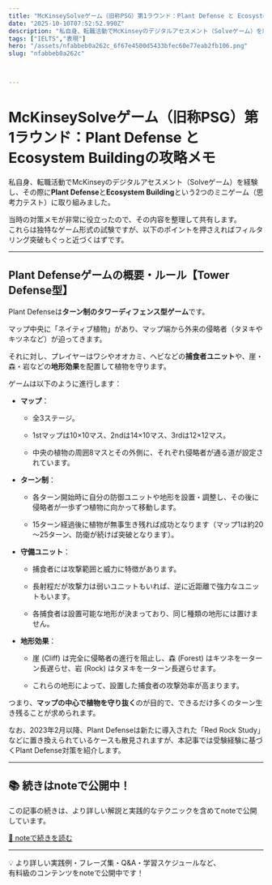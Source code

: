 ```yaml
---
title: "McKinseySolveゲーム（旧称PSG）第1ラウンド：Plant Defense と Ecosystem Buildingの攻略メモ"
date: "2025-10-10T07:52:52.990Z"
description: "私自身、転職活動でMcKinseyのデジタルアセスメント（Solveゲーム）を経験し、その際にPlant DefenseとEcosystem Buildingという2つのミニゲーム（思考力テスト）に取り組みました。"
tags: ["IELTS","表現"]
hero: "/assets/nfabbeb0a262c_6f67e4500d5433bfec60e77eab2fb106.png"
slug: "nfabbeb0a262c"



---
```




<h1>McKinseySolveゲーム（旧称PSG）第1ラウンド：Plant Defense と Ecosystem Buildingの攻略メモ</h1>
<figure name="20df77f3-4cc1-4da3-ae1a-82a8f57c036d"><OptimizedImage
  src="/assets/nfabbeb0a262c_6f67e4500d5433bfec60e77eab2fb106.png"
/><figcaption></figcaption></figure><figure name="3bbc8b17-964f-4705-a055-c5d0d1b30103" id="3bbc8b17-964f-4705-a055-c5d0d1b30103"><OptimizedImage
  src="/assets/nfabbeb0a262c_1759280437-uZIrnXNQPbDfHwMYtqzCSp4O.png"
  width={620}
  height={345}
/><figcaption></figcaption></figure><p name="8fb3a5b3-6d00-4b89-80b6-72f9bdaf49ca" id="8fb3a5b3-6d00-4b89-80b6-72f9bdaf49ca">私自身、転職活動でMcKinseyのデジタルアセスメント（Solveゲーム）を経験し、その際に<strong>Plant Defense</strong>と<strong>Ecosystem Building</strong>という2つのミニゲーム（思考力テスト）に取り組みました。</p><p name="e5574ce7-97a0-4082-a009-ce2f3e5eefce" id="e5574ce7-97a0-4082-a009-ce2f3e5eefce">当時の対策メモが非常に役立ったので、その内容を整理して共有します。<br />これらは独特なゲーム形式の試験ですが、以下のポイントを押さえればフィルタリング突破もぐっと近づくはずです。</p><hr /><h2 name="0a43d541-2573-4cdc-92d8-95992062d784" id="0a43d541-2573-4cdc-92d8-95992062d784">Plant Defenseゲームの概要・ルール【Tower Defense型】</h2><figure name="93a07fc8-2104-4d2f-bfa8-1661e7670873" id="93a07fc8-2104-4d2f-bfa8-1661e7670873"><OptimizedImage
  src="/assets/nfabbeb0a262c_1759280456-isK0oIqZxERrCa1Y4TQfgDdz.png"
  width={620}
  height={345}
/><figcaption></figcaption></figure><p name="e5af06d8-1e0d-4a93-843f-3d6dad10b5e3" id="e5af06d8-1e0d-4a93-843f-3d6dad10b5e3">Plant Defenseは<strong>ターン制のタワーディフェンス型ゲーム</strong>です。</p><p name="e47b9b7c-1a0f-4b09-82de-dbbeb3b4ef52" id="e47b9b7c-1a0f-4b09-82de-dbbeb3b4ef52">マップ中央に「ネイティブ植物」があり、マップ端から外来の侵略者（タヌキやキツネなど）が迫ってきます。</p><p name="e8b986a5-a13b-4fe8-940b-2c674ad33ee0" id="e8b986a5-a13b-4fe8-940b-2c674ad33ee0">それに対し、プレイヤーはワシやオオカミ、ヘビなどの<strong>捕食者ユニット</strong>や、崖・森・岩などの<strong>地形効果</strong>を配置して植物を守ります。</p><p name="b20b10f7-7e7a-488c-a807-71c92b59eaca" id="b20b10f7-7e7a-488c-a807-71c92b59eaca">ゲームは以下のように進行します：</p><figure name="76f4c33f-3d0e-4491-9225-9329ee65b8d5" id="76f4c33f-3d0e-4491-9225-9329ee65b8d5"><OptimizedImage
  src="/assets/nfabbeb0a262c_1759280501-j9oaMFikt34pbu2Uz5hwHeCY.png"
  width={620}
  height={344}
/><figcaption></figcaption></figure><ul name="1e3d43e9-0e33-4a91-9543-36ee37c87fd2" id="1e3d43e9-0e33-4a91-9543-36ee37c87fd2"><li><p name="27a0385a-d2ec-4999-a3f7-aefc599cf26a" id="27a0385a-d2ec-4999-a3f7-aefc599cf26a"><strong>マップ</strong>：</p><ul name="b2b54b7b-b842-419f-9396-06d52268ff7a" id="b2b54b7b-b842-419f-9396-06d52268ff7a"><li><p name="8a36d48c-3f40-48ad-a8fd-e10d4a6186da" id="8a36d48c-3f40-48ad-a8fd-e10d4a6186da">全3ステージ。</p></li><li><p name="2118fbab-9193-48f6-8046-312b366ce1b1" id="2118fbab-9193-48f6-8046-312b366ce1b1">1stマップは10×10マス、2ndは14×10マス、3rdは12×12マス。</p></li><li><p name="cdf404a5-f60d-4cf2-a8d1-d98ff4989a7b" id="cdf404a5-f60d-4cf2-a8d1-d98ff4989a7b">中央の植物の周囲8マスとその外側に、それぞれ侵略者が通る道が設定されています。</p></li></ul></li><li><p name="5cf09b41-c331-4479-9829-a6b2c657ebb7" id="5cf09b41-c331-4479-9829-a6b2c657ebb7"><strong>ターン制</strong>：</p><ul name="b3689e9a-5b41-4a2e-96a1-57aaabf15030" id="b3689e9a-5b41-4a2e-96a1-57aaabf15030"><li><p name="9a2ca236-bdfe-419a-ad03-47786857de8c" id="9a2ca236-bdfe-419a-ad03-47786857de8c">各ターン開始時に自分の防御ユニットや地形を設置・調整し、その後に侵略者が一歩ずつ植物に向かって移動します。</p></li><li><p name="eb84ab3b-4146-49ee-b7ed-b5284794ab5b" id="eb84ab3b-4146-49ee-b7ed-b5284794ab5b">15ターン経過後に植物が無事生き残れば成功となります（マップ1は約20～25ターン、防衛が続けば突破となります）。</p></li></ul></li><li><p name="476f55fc-ff45-4b5b-b88f-bdd8466a4a53" id="476f55fc-ff45-4b5b-b88f-bdd8466a4a53"><strong>守備ユニット</strong>：</p><ul name="4938b8a4-0fd4-45c7-ae04-5959b2a44773" id="4938b8a4-0fd4-45c7-ae04-5959b2a44773"><li><p name="975d4d94-0c06-4628-a504-115bcd8c2d6f" id="975d4d94-0c06-4628-a504-115bcd8c2d6f">捕食者には攻撃範囲と威力に特徴があります。</p></li><li><p name="18aca86d-6661-4195-b242-bb13a0cacb65" id="18aca86d-6661-4195-b242-bb13a0cacb65">長射程だが攻撃力は弱いユニットもいれば、逆に近距離で強力なユニットもいます。</p></li><li><p name="04426f50-0c49-4f36-815d-a69c7706f93f" id="04426f50-0c49-4f36-815d-a69c7706f93f">各捕食者は設置可能な地形が決まっており、同じ種類の地形には置けません。</p></li></ul></li><li><p name="256f97e2-efbd-4462-ba58-bd4cd9dc3891" id="256f97e2-efbd-4462-ba58-bd4cd9dc3891"><strong>地形効果</strong>：</p><ul name="026e1516-9830-4c27-93d2-bd8513b4679f" id="026e1516-9830-4c27-93d2-bd8513b4679f"><li><p name="f7215d94-3ee1-4743-b91a-69c2f7017dff" id="f7215d94-3ee1-4743-b91a-69c2f7017dff">崖 (Cliff) は完全に侵略者の進行を阻止し、森 (Forest) はキツネを一ターン長遅らせ、岩 (Rock) はタヌキを一ターン長遅らせます。</p></li><li><p name="ef14871b-e9d0-488d-a6f8-1b5258a06966" id="ef14871b-e9d0-488d-a6f8-1b5258a06966">これらの地形によって、設置した捕食者の攻撃効率が高まります。</p></li></ul></li></ul><p name="8fcbd189-449e-41e9-afa7-106fe708615d" id="8fcbd189-449e-41e9-afa7-106fe708615d">つまり、<strong>マップの中心で植物を守り抜く</strong>のが目的で、できるだけ多くのターン生き残ることが求められます。</p><p name="740cd6cc-be74-4252-bc17-1a78847fd950" id="740cd6cc-be74-4252-bc17-1a78847fd950">なお、2023年2月以降、Plant Defenseは新たに導入された「Red Rock Study」などに置き換えられているケースも散見されますが、本記事では受験経験に基づくPlant Defense対策を紹介します。</p><hr />
<h2>📚 続きはnoteで公開中！</h2>
<p>この記事の続きは、より詳しい解説と実践的なテクニックを含めてnoteで公開しています。</p>
<p>
<a href="https://note.com/ielts_consult/n/nfabbeb0a262c" target="_blank" rel="noopener noreferrer">📖 noteで続きを読む</a>
</p>
<hr />
<p>
💡 より詳しい実践例・フレーズ集・Q&amp;A・学習スケジュールなど、<br />
有料級のコンテンツをnoteで公開中です！
</p>

